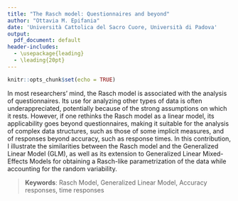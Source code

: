 ```yaml
---
title: "The Rasch model: Questionnaires and beyond"
author: "Ottavia M. Epifania"
date: 'Università Cattolica del Sacro Cuore, Università di Padova'
output:
  pdf_document: default
header-includes:
  - \usepackage{leading}
  - \leading{20pt}
---
```


```r
knitr::opts_chunk$set(echo = TRUE)
```

In most researchers' mind, the Rasch model is associated with the analysis of questionnaires. Its use for analyzing other types of data is often underappreciated, potentially because of the strong assumptions on which it rests. However, if one rethinks the Rasch model as a linear model, its applicability goes beyond questionnaires, making it suitable for the analysis of complex data structures, such as those of some implicit measures, and of responses beyond accuracy, such as response times. In this contribution, I illustrate the similarities between the Rasch model and the Generalized Linear Model (GLM), as well as its extension to Generalized Linear Mixed-Effects Models for obtaining a Rasch-like parametrization of the data while accounting for the random variability.

> **Keywords**: Rasch Model, Generalized Linear Model, Accuracy responses, time responses